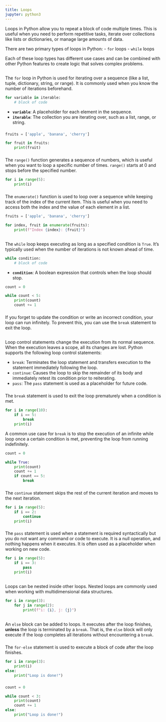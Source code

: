 ```yaml
---
title: Loops
jupyter: python3
---
```



Loops in Python allow you to repeat a block of code multiple times. This is useful when you need to perform repetitive tasks, iterate over collections like lists or dictionaries, or manage large amounts of data.

There are two primary types of loops in Python:
- `for` loops
- `while` loops

Each of these loop types has different use cases and can be combined with other Python features to create logic that solves complex problems.

::: {.notes}
:::

## {data-menu-title="for Loop"}

The `for` loop in Python is used for iterating over a sequence (like a list, tuple, dictionary, string, or range). It is commonly used when you know the number of iterations beforehand.

```python
for variable in iterable:
    # block of code
```

- **`variable`**: A placeholder for each element in the sequence.
- **`iterable`**: The collection you are iterating over, such as a list, range, or string.

::: {.notes}
:::


### {data-menu-title="list Iteration"}


```python
fruits = ['apple', 'banana', 'cherry']

for fruit in fruits:
    print(fruit)
```

::: {.notes}
:::


### {data-menu-title="range() Iteration"}

The `range()` function generates a sequence of numbers, which is useful when you want to loop a specific number of times.  `range()` starts at 0 and stops before the specified number.

```python
for i in range(5):
    print(i)
```

::: {.notes}
:::


### {data-menu-title="Looping with enumerate()"}

The `enumerate()` function is used to loop over a sequence while keeping track of the index of the current item. This is useful when you need to access both the index and the value of each element in a list.

```python
fruits = ['apple', 'banana', 'cherry']

for index, fruit in enumerate(fruits):
    print(f"Index {index}: {fruit}")
```

::: {.notes}
:::


## {data-menu-title="while Loop"}

The `while` loop keeps executing as long as a specified condition is `True`. It’s typically used when the number of iterations is not known ahead of time.

```python
while condition:
    # block of code
```

- **`condition`**: A boolean expression that controls when the loop should stop.

```python
count = 0

while count < 5:
    print(count)
    count += 1
```

::: {.notes}
:::


### {data-menu-title="Infinite `while` Loop with `break`"}

If you forget to update the condition or write an incorrect condition, your loop can run infinitely. To prevent this, you can use the `break` statement to exit the loop.


::: {.notes}
:::


## {data-menu-title="Loop Control Statements"}

Loop control statements change the execution from its normal sequence. When the execution leaves a scope, all its changes are lost. Python supports the following loop control statements:

- `break`: Terminates the loop statement and transfers execution to the statement immediately following the loop.
- `continue`: Causes the loop to skip the remainder of its body and immediately retest its condition prior to reiterating.
- `pass`: The `pass` statement is used as a placeholder for future code.

::: {.notes}
:::


### {data-menu-title="break"}

The `break` statement is used to exit the loop prematurely when a condition is met.

```python
for i in range(10):
    if i == 5:
        break
    print(i)
```

A common use case for `break` is to stop the execution of an infinite while loop once a certain condition is met, preventing the loop from running indefinitely.

```python
count = 0

while True:
    print(count)
    count += 1
    if count == 5:
        break
```

### {data-menu-title="continue"}
The `continue` statement skips the rest of the current iteration and moves to the next iteration.

```python
for i in range(5):
    if i == 2:
        continue
    print(i)
```

::: {.notes}
:::


### {data-menu-title="pass"}

The `pass` statement is used when a statement is required syntactically but you do not want any command or code to execute.  It is a null operation, and nothing happens when it executes.  It is often used as a placeholder when working on new code.

```python
for i in range(5):
    if i == 3:
        pass
    print(i)
```

::: {.notes}
:::


## {data-menu-title="Nested Loops"}
Loops can be nested inside other loops. Nested loops are commonly used when working with multidimensional data structures.

```python
for i in range(3):
    for j in range(2):
        print(f"i: {i}, j: {j}")
```

::: {.notes}
:::


## {data-menu-title="`else` with Loops"}

An `else` block can be added to loops. It executes after the loop finishes, **unless** the loop is terminated by a `break`.  That is, the `else` block will only execute if the loop completes all iterations without encountering a `break`.


::: {.notes}
:::


### {data-menu-title="`for-else`"}

The `for-else` statement is used to execute a block of code after the loop finishes. 

```python
for i in range(3):
    print(i)
else:
    print("Loop is done!")
```


::: {.notes}
:::


### {data-menu-title="``while-else`"}

```python
count = 0

while count < 3:
    print(count)
    count += 1
else:
    print("Loop is done!")
```

::: {.notes}
:::